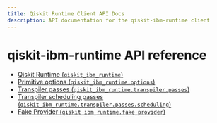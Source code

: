 ```yaml
---
title: Qiskit Runtime Client API Docs
description: API documentation for the qiskit-ibm-runtime client
---
```


# qiskit-ibm-runtime API reference

*   [Qiskit Runtime (`qiskit_ibm_runtime`)](runtime_service)
*   [Primitive options (`qiskit_ibm_runtime.options`)](options)
*   [Transpiler passes (`qiskit_ibm_runtime.transpiler.passes`)](transpiler)
*   [Transpiler scheduling passes (`qiskit_ibm_runtime.transpiler.passes.scheduling`)](qiskit_ibm_runtime.transpiler.passes.scheduling)
*   [Fake Provider (`qiskit_ibm_runtime.fake_provider`)](fake_provider)

